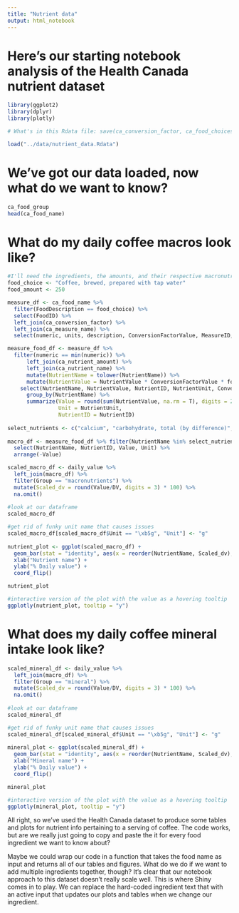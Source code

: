 ```yaml
---
title: "Nutrient data"
output: html_notebook
---
```


# Here's our starting notebook analysis of the Health Canada nutrient dataset

```r
library(ggplot2)
library(dplyr)
library(plotly)

# What's in this Rdata file: save(ca_conversion_factor, ca_food_choices, ca_food_group, ca_food_name, ca_food_source, ca_measure_name, ca_nutrient_amount, ca_nutrient_name, ca_nutrient_source, ca_yield_amount, ca_yield_name, daily_value, file = "nutrient_data.Rdata")

load("../data/nutrient_data.Rdata")
```

# We've got our data loaded, now what do we want to know?

```r

ca_food_group
head(ca_food_name)

```

# What do my daily coffee macros look like?
```r

#I'll need the ingredients, the amounts, and their respective macronutrients
food_choice <- "Coffee, brewed, prepared with tap water"
food_amount <- 250

measure_df <- ca_food_name %>%
  filter(FoodDescription == food_choice) %>% 
  select(FoodID) %>%
  left_join(ca_conversion_factor) %>% 
  left_join(ca_measure_name) %>% 
  select(numeric, units, description, ConversionFactorValue, MeasureID, FoodID) 

measure_food_df <- measure_df %>%
  filter(numeric == min(numeric)) %>%
      left_join(ca_nutrient_amount) %>%
      left_join(ca_nutrient_name) %>%
      mutate(NutrientName = tolower(NutrientName)) %>%
      mutate(NutrientValue = NutrientValue * ConversionFactorValue * food_amount / numeric) %>%
    select(NutrientName, NutrientValue, NutrientID, NutrientUnit, ConversionFactorValue, FoodID) %>% 
      group_by(NutrientName) %>% 
      summarize(Value = round(sum(NutrientValue, na.rm = T), digits = 2),
                Unit = NutrientUnit,
                NutrientID = NutrientID)
  
select_nutrients <- c("calcium", "carbohydrate, total (by difference)", "cholesterol", "energy (kilocalories)", "fat (total lipids)", "fatty acids, saturated, total", "fatty acids, trans, total", "fibre, total dietary", "iron", "protein", "retinol activity equivalents", "sodium", "sugars, total", "vitamin c")
   
macro_df <- measure_food_df %>% filter(NutrientName %in% select_nutrients) %>%
  select(NutrientName, NutrientID, Value, Unit) %>%
  arrange(-Value)

scaled_macro_df <- daily_value %>% 
  left_join(macro_df) %>%
  filter(Group == "macronutrients") %>%
  mutate(Scaled_dv = round(Value/DV, digits = 3) * 100) %>%
  na.omit()
  
#look at our dataframe
scaled_macro_df

#get rid of funky unit name that causes issues
scaled_macro_df[scaled_macro_df$Unit == "\xb5g", "Unit"] <- "g"
  
nutrient_plot <- ggplot(scaled_macro_df) +
  geom_bar(stat = "identity", aes(x = reorder(NutrientName, Scaled_dv), Scaled_dv)) +
  xlab("Nutrient name") +
  ylab("% Daily value") +
  coord_flip()

nutrient_plot

#interactive version of the plot with the value as a hovering tooltip
ggplotly(nutrient_plot, tooltip = "y")

```

# What does my daily coffee mineral intake look like?
```r

scaled_mineral_df <- daily_value %>% 
  left_join(macro_df) %>%
  filter(Group == "mineral") %>%
  mutate(Scaled_dv = round(Value/DV, digits = 3) * 100) %>%
  na.omit()
  
#look at our dataframe
scaled_mineral_df

#get rid of funky unit name that causes issues
scaled_mineral_df[scaled_mineral_df$Unit == "\xb5g", "Unit"] <- "g"
  
mineral_plot <- ggplot(scaled_mineral_df) +
  geom_bar(stat = "identity", aes(x = reorder(NutrientName, Scaled_dv), Scaled_dv)) +
  xlab("Mineral name") +
  ylab("% Daily value") +
  coord_flip()

mineral_plot

#interactive version of the plot with the value as a hovering tooltip
ggplotly(mineral_plot, tooltip = "y")

```

All right, so we've used the Health Canada dataset to produce some tables and plots for nutrient info pertaining to a serving of coffee. The code works, but are we really just going to copy and paste the it for every food ingredient we want to know about? 

Maybe we could wrap our code in a function that takes the food name as input and returns all of our tables and figures. What do we do if we want to add multiple ingredients together, though? It's clear that our notebook approach to this dataset doesn't really scale well. This is where Shiny comes in to play. We can replace the hard-coded ingredient text that with an active input that updates our plots and tables when we change our ingredient.
